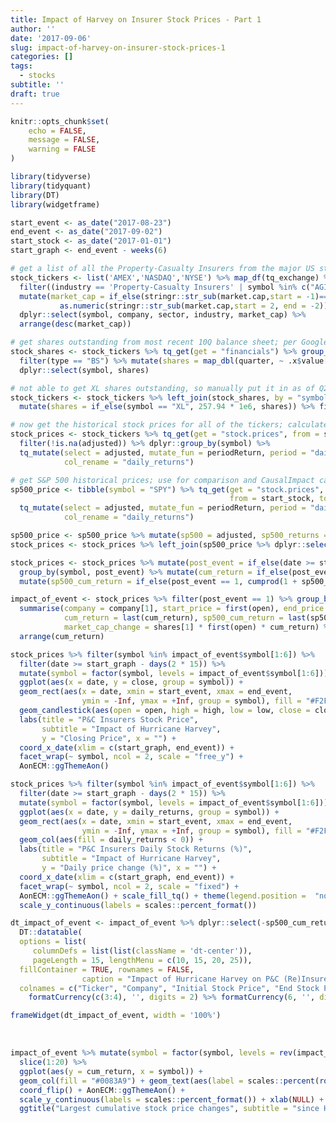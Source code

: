 ```yaml
---
title: Impact of Harvey on Insurer Stock Prices - Part 1
author: ''
date: '2017-09-06'
slug: impact-of-harvey-on-insurer-stock-prices-1
categories: []
tags:
  - stocks
subtitle: ''
draft: true
---
```


```r

knitr::opts_chunk$set(
	echo = FALSE,
	message = FALSE,
	warning = FALSE
)

library(tidyverse)
library(tidyquant)
library(DT)
library(widgetframe)

```

```r

start_event <- as_date("2017-08-23")
end_event <- as_date("2017-09-02")
start_stock <- as_date("2017-01-01")
start_graph <- end_event - weeks(6)

```

```r

# get a list of all the Property-Casualty Insurers from the major US stock exchanges
stock_tickers <- list('AMEX','NASDAQ','NYSE') %>% map_df(tq_exchange) %>% 
  filter((industry == 'Property-Casualty Insurers' | symbol %in% c("AGII", "ERIE", "AIZ")) & !is.na(market.cap)) %>%
  mutate(market_cap = if_else(stringr::str_sub(market.cap,start = -1)=="M",1e6,1e9) *
           as.numeric(stringr::str_sub(market.cap,start = 2, end = -2))) %>%
  dplyr::select(symbol, company, sector, industry, market_cap) %>%
  arrange(desc(market_cap))

# get shares outstanding from most recent 10Q balance sheet; per Google finance
stock_shares <- stock_tickers %>% tq_get(get = "financials") %>% group_by(symbol) %>% 
  filter(type == "BS") %>% mutate(shares = map_dbl(quarter, ~ .x$value[.x$group == 42][1] * 1e6)) %>%
  dplyr::select(symbol, shares)

# not able to get XL shares outstanding, so manually put it in as of Q2 2017
stock_tickers <- stock_tickers %>% left_join(stock_shares, by = "symbol") %>%
  mutate(shares = if_else(symbol == "XL", 257.94 * 1e6, shares)) %>% filter(!is.na(shares))

# now get the historical stock prices for all of the tickers; calculate daily returns
stock_prices <- stock_tickers %>% tq_get(get = "stock.prices", from = start_stock, to = end_event) %>% 
  filter(!is.na(adjusted)) %>% dplyr::group_by(symbol) %>%
  tq_mutate(select = adjusted, mutate_fun = periodReturn, period = "daily", type = "arithmetic", 
            col_rename = "daily_returns")

# get S&P 500 historical prices; use for comparison and CausalImpact calculation
sp500_price <- tibble(symbol = "SPY") %>% tq_get(get = "stock.prices", 
                                                 from = start_stock, to = end_event) %>%
  tq_mutate(select = adjusted, mutate_fun = periodReturn, period = "daily", type = "arithmetic", 
            col_rename = "daily_returns")

sp500_price <- sp500_price %>% mutate(sp500 = adjusted, sp500_returns = daily_returns)
stock_prices <- stock_prices %>% left_join(sp500_price %>% dplyr::select(date, sp500, sp500_returns), by = "date")

```


```r

stock_prices <- stock_prices %>% mutate(post_event = if_else(date >= start_event, 1, 0)) %>%
  group_by(symbol, post_event) %>% mutate(cum_return = if_else(post_event == 1, cumprod(1 + daily_returns) - 1, 0)) %>%
  mutate(sp500_cum_return = if_else(post_event == 1, cumprod(1 + sp500_returns) - 1, 0)) %>% ungroup()

impact_of_event <- stock_prices %>% filter(post_event == 1) %>% group_by(symbol) %>%
  summarise(company = company[1], start_price = first(open), end_price = last(adjusted), 
            cum_return = last(cum_return), sp500_cum_return = last(sp500_cum_return),
            market_cap_change = shares[1] * first(open) * cum_return) %>% ungroup() %>% 
  arrange(cum_return)

```


```r

stock_prices %>% filter(symbol %in% impact_of_event$symbol[1:6]) %>%
  filter(date >= start_graph - days(2 * 15)) %>%
  mutate(symbol = factor(symbol, levels = impact_of_event$symbol[1:6])) %>%
  ggplot(aes(x = date, y = close, group = symbol)) +
  geom_rect(aes(x = date, xmin = start_event, xmax = end_event, 
                ymin = -Inf, ymax = +Inf, group = symbol), fill = "#F2F2F2") +
  geom_candlestick(aes(open = open, high = high, low = low, close = close)) +
  labs(title = "P&C Insurers Stock Price", 
       subtitle = "Impact of Hurricane Harvey",
       y = "Closing Price", x = "") + 
  coord_x_date(xlim = c(start_graph, end_event)) +
  facet_wrap(~ symbol, ncol = 2, scale = "free_y") + 
  AonECM::ggThemeAon()

```


```r

stock_prices %>% filter(symbol %in% impact_of_event$symbol[1:6]) %>%
  filter(date >= start_graph - days(2 * 15)) %>%
  mutate(symbol = factor(symbol, levels = impact_of_event$symbol[1:6])) %>%
  ggplot(aes(x = date, y = daily_returns, group = symbol)) +
  geom_rect(aes(x = date, xmin = start_event, xmax = end_event, 
                ymin = -Inf, ymax = +Inf, group = symbol), fill = "#F2F2F2") +
  geom_col(aes(fill = daily_returns < 0)) +
  labs(title = "P&C Insurers Daily Stock Returns (%)", 
       subtitle = "Impact of Hurricane Harvey",
       y = "Daily price change (%)", x = "") + 
  coord_x_date(xlim = c(start_graph, end_event)) +
  facet_wrap(~ symbol, ncol = 2, scale = "fixed") + 
  AonECM::ggThemeAon() + scale_fill_tq() + theme(legend.position =  "none") +
  scale_y_continuous(labels = scales::percent_format())


```


```r

dt_impact_of_event <- impact_of_event %>% dplyr::select(-sp500_cum_return) %>% 
  DT::datatable(  
  options = list(
     columnDefs = list(list(className = 'dt-center')),
     pageLength = 15, lengthMenu = c(10, 15, 20, 25)),
  fillContainer = TRUE, rownames = FALSE,
                caption = "Impact of Hurricane Harvey on P&C (Re)Insurer Stock Prices", 
  colnames = c("Ticker", "Company", "Initial Stock Price", "End Stock Price", "% change", "Market Cap change")) %>%
    formatCurrency(c(3:4), '', digits = 2) %>% formatCurrency(6, '', digits = 0) %>% formatPercentage(5, digits = 1)

frameWidget(dt_impact_of_event, width = '100%')

```

<br>

```r

impact_of_event %>% mutate(symbol = factor(symbol, levels = rev(impact_of_event$symbol))) %>%
  slice(1:20) %>%
  ggplot(aes(y = cum_return, x = symbol)) +
  geom_col(fill = "#0083A9") + geom_text(aes(label = scales::percent(round(cum_return,3))), size = 3, nudge_y = -0.0025) +
  coord_flip() + AonECM::ggThemeAon() +
  scale_y_continuous(labels = scales::percent_format()) + xlab(NULL) + ylab("Cumulative stock price change since event") +
  ggtitle("Largest cumulative stock price changes", subtitle = "since Hurricane Harvey")

```


